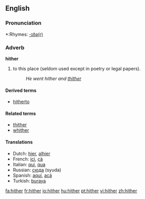 ==English==

===Pronunciation===
*:Rhymes: [[Rhymes:English:-ɪðə(r)|-ɪðə(r)]]

===Adverb===
'''hither'''
# to this place (seldom used except in poetry or legal papers).
#:''He went hither and [[thither]]''

====Derived terms====
*[[hitherto]]

====Related terms====
*[[thither]]
*[[whither]]

====Translations====
*Dutch: [[hier]], [[alhier]]
*French: [[ici]], [[çà]]
*Italian: [[qui]], [[qua]]
*Russian: [[сюда]] (syuda)
*Spanish: [[aquí]], [[acá]]
*Turkish: [[buraya]]

[[fa:hither]]
[[fr:hither]]
[[io:hither]]
[[hu:hither]]
[[pt:hither]]
[[vi:hither]]
[[zh:hither]]